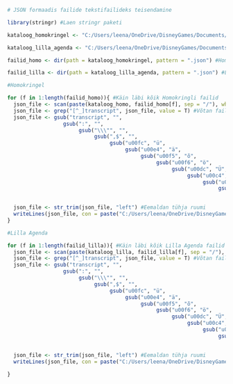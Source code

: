 
```r
# JSON formaadis failide tekstifailideks teisendamine

library(stringr) #Laen stringr paketi

kataloog_homokringel <- "C:/Users/leena/OneDrive/DisneyGames/Documents/馬鹿/podcastid_json/homokringel_json" #Homokringli failide kataloog

kataloog_lilla_agenda <- "C:/Users/leena/OneDrive/DisneyGames/Documents/馬鹿/podcastid_json/lillaagenda_json" #Lilla agenda failide kataloog

failid_homo <- dir(path = kataloog_homokringel, pattern = ".json") #Homokringli failid

failid_lilla <- dir(path = kataloog_lilla_agenda, pattern = ".json") #Lilla agenda failid

#Homokringel

for (f in 1:length(failid_homo)){ #Käin läbi kõik Homokringli failid
  json_file <- scan(paste(kataloog_homo, failid_homo[f], sep = "/"), what = character(), sep = "\n", encoding = "UTF-8") #Loen faili sisse
  json_file <- grep("[^_]transcript", json_file, value = T) #Võtan failist vajalikud read
  json_file <- gsub("transcript", "",
                  gsub(":", "",
                       gsub("\\\"", "",
                            gsub(",$", "",
                                 gsub("u00fc", "ü",
                                      gsub("u00e4", "ä",
                                           gsub("u00f5", "õ",
                                                gsub("u00f6", "ö",
                                                     gsub("u00dc", "Ü",
                                                          gsub("u00c4", "Ä",
                                                               gsub("u00d5", "Õ",
                                                                    gsub("u00d6", "Ö",
                                                                         gsub("\\\\", "", json_file))))))))))))) #Puhastan faili

  json_file <- str_trim(json_file, "left") #Eemaldan tühja ruumi
  writeLines(json_file, con = paste("C:/Users/leena/OneDrive/DisneyGames/Documents/馬鹿/podcastid_json/homokringel_json/", "result_homokringel", f, ".txt", sep = ""), sep = "\n") #Teen puhastatud failist tekstifaili ja salvestan homokringli kausta
}

#Lilla Agenda

for (f in 1:length(failid_lilla)){ #Käin läbi kõik Lilla Agenda failid
  json_file <- scan(paste(kataloog_lilla, failid_lilla[f], sep = "/"), what = character(), sep = "\n", encoding = "UTF-8") #Loen faili sisse
  json_file <- grep("[^_]transcript", json_file, value = T) #Võtan failist vajalikud read
  json_file <- gsub("transcript", "",
                  gsub(":", "",
                       gsub("\\\"", "",
                            gsub(",$", "",
                                 gsub("u00fc", "ü",
                                      gsub("u00e4", "ä",
                                           gsub("u00f5", "õ",
                                                gsub("u00f6", "ö",
                                                     gsub("u00dc", "Ü",
                                                          gsub("u00c4", "Ä",
                                                               gsub("u00d5", "Õ",
                                                                    gsub("u00d6", "Ö",
                                                                         gsub("\\\\", "", json_file))))))))))))) #Puhastan faili

  json_file <- str_trim(json_file, "left") #Eemaldan tühja ruumi
  writeLines(json_file, con = paste("C:/Users/leena/OneDrive/DisneyGames/Documents/馬鹿/podcastid_json/lillaagenda_json/", "result_lilla", f, ".txt", sep = ""), sep = "\n") #Teen puhastatud failist tekstifaili ja salvestan Lilla Agenda kausta
  
}
                  
```

